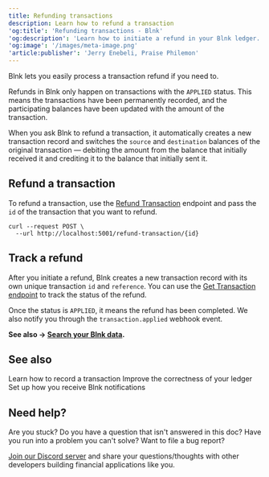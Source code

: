```yaml
---
title: Refunding transactions
description: Learn how to refund a transaction
'og:title': 'Refunding transactions - Blnk'
'og:description': 'Learn how to initiate a refund in your Blnk ledger.'
'og:image': '/images/meta-image.png'
'article:publisher': 'Jerry Enebeli, Praise Philemon'
---
```

Blnk lets you easily process a transaction refund if you need to.

Refunds in Blnk only happen on transactions with the `APPLIED` status. This means the transactions have been permanently recorded, and the participating balances have been updated with the amount of the transaction.

When you ask Blnk to refund a transaction, it automatically creates a new transaction record and switches the `source` and `destination` balances of the original transaction — debiting the amount from the balance that initially received it and crediting it to the balance that initially sent it.

## Refund a transaction

To refund a transaction, use the [Refund Transaction](/misc/refund-transaction) endpoint and pass the `id` of the transaction that you want to refund. 

```curl request
curl --request POST \
  --url http://localhost:5001/refund-transaction/{id}
```

## Track a refund

After you initiate a refund, Blnk creates a new transaction record with its own unique transaction `id` and `reference`. You can use the [Get Transaction endpoint](/misc/get-transaction) to track the status of the refund. 

Once the status is `APPLIED`, it means the refund has been completed. We also notify you through the `transaction.applied` webhook event.

**See also → [Search your Blnk data](/ledger/tutorial/search/overview).**

## See also

<CardGroup>
	<Card title="Record a transaction" icon="book-open-cover" href="/ledger/tutorial/record-a-transaction">
		Learn how to record a transaction
    </Card>
    <Card title="Understanding precision" icon="book-open-cover" href="/ledger/tutorial/precision">
        Improve the correctness of your ledger
    </Card>
    <Card title="Managing notifications" icon="book-open-cover" href="/intro/notifications">
	    Set up how you receive Blnk notifications
    </Card>
</CardGroup>

## Need help?

Are you stuck? Do you have a question that isn't answered in this doc? Have you run into a problem you can't solve? Want to file a bug report?

[Join our Discord server](https://discord.gg/7WNv94zPpx) and share your questions/thoughts with other developers building financial applications like you.